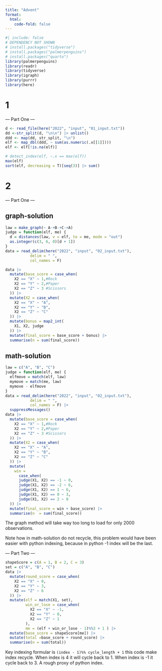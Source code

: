 ```yaml
---
title: "Advent"
format: 
  html:
    code-fold: false
---
```

```r
#| include: false
# DEPENDENCY NOT SHOWN
# install.packages("tidyverse")
# install.packages("palmerpenguins")
# install.packages("quarto")
library(palmerpenguins)
library(readr)
library(tidyverse)
library(igraph)
library(purrr)
library(here)
```

# 1
--- Part One ---
```r
d <- read_file(here("2022", "input", "01_input.txt"))
dd <-str_split(d, "\n\n") |> unlist()
ddd <- map(dd, str_split, "\n")
elf <- map_dbl(ddd, ~ sum(as.numeric(.x[[1]])))
elf <- elf[!is.na(elf)]

# detect_index(elf, ~.x == max(elf))
max(elf)
sort(elf, decreasing = T)[seq(3)] |> sum()
```



# 2
--- Part One ---

::: {.panel-tabset}
## graph-solution
```.r
law = make_graph(~ A-+B-+C-+A)
judge = function(elf, me) {
  d = distances(law, v = elf, to = me, mode = "out")
  as.integer(c(3, 6, 0)[d + 1])
}
data = read_delim(here("2022", "input", "02_input.txt"), 
           delim = " ", 
           col_names = F)

data |> 
  mutate(base_score = case_when(
    X2 == "X" ~ 1,#Rock
    X2 == "Y" ~ 2,#Paper
    X2 == "Z" ~ 3 #Scissors
  )) |> 
  mutate(X2 = case_when(
    X2 == "X" ~ "A",
    X2 == "Y" ~ "B",
    X2 == "Z" ~ "C"
  )) |> 
  mutate(bonus = map2_int(
    X1, X2, judge
  )) |> 
  mutate(final_score = base_score + bonus) |> 
  summarise(n = sum(final_score))
```

## math-solution
```r
law = c("A", "B", "C")
judge = function(elf, me) {
  elfmove = match(elf, law)
  mymove = match(me, law)
  mymove - elfmove
}
data = read_delim(here("2022", "input", "02_input.txt"), 
           delim = " ", 
           col_names = F) |> 
  suppressMessages()
data |> 
  mutate(base_score = case_when(
    X2 == "X" ~ 1,#Rock
    X2 == "Y" ~ 2,#Paper
    X2 == "Z" ~ 3 #Scissors
  )) |> 
  mutate(X2 = case_when(
    X2 == "X" ~ "A",
    X2 == "Y" ~ "B",
    X2 == "Z" ~ "C"
  )) |> 
  mutate(
    win = 
      case_when(
      judge(X1, X2) == -1 ~ 0,
      judge(X1, X2) == -2 ~ 6,
      judge(X1, X2) == 1 ~ 6,
      judge(X1, X2) == 0 ~ 3,
      judge(X1, X2) == 2 ~ 0
  )) |> 
  mutate(final_score = win + base_score) |> 
  summarise(n  = sum(final_score))
```
:::

The graph method will take way too long to load for only 2000 observations.

Note how in math-solution do not recycle, this problem would have been easier with python 
indexing, because in python -1 index will be the last. 

--- Part Two ---
```r
shapeScore = c(A = 1, B = 2, C = 3)
set = c("A", "B", "C")
data |> 
  mutate(round_score = case_when(
    X2 == "X" ~ 0,
    X2 == "Y" ~ 3,
    X2 == "Z" ~ 6
  )) |> 
  mutate(elf = match(X1, set),
         win_or_lose = case_when(
           X2 == "X" ~ -1,
           X2 == "Y" ~ 0,
           X2 == "Z" ~ 1
         ),
         me = (elf + win_or_lose - 1)%%3 + 1 ) |> 
  mutate(base_score = shapeScore[me]) |> 
  mutate(total =base_score + round_score) |> 
  summarise(n = sum(total))
```
Key indexing formular is `(index - 1)%% cycle_length + 1` this code make index 
recycle. When index is 4 it will cycle back to 1. When index is -1 it cycle back to 3.
A rough proxy of python index.



